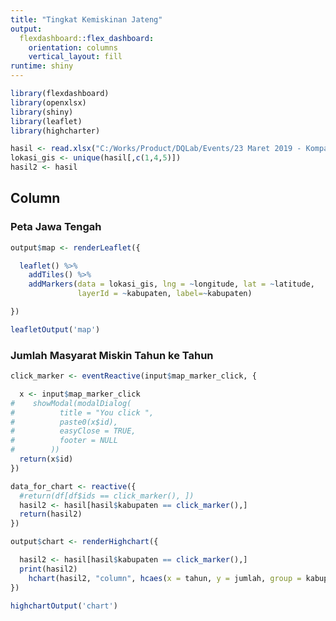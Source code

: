 ```yaml
---
title: "Tingkat Kemiskinan Jateng"
output: 
  flexdashboard::flex_dashboard:
    orientation: columns
    vertical_layout: fill
runtime: shiny
---
```


```r
library(flexdashboard)
library(openxlsx)
library(shiny)
library(leaflet)
library(highcharter)

hasil <- read.xlsx("C:/Works/Product/DQLab/Events/23 Maret 2019 - Kompas Litbang/scripts/data_kemiskinan_jateng.xlsx")
lokasi_gis <- unique(hasil[,c(1,4,5)])
hasil2 <- hasil
```

Column
-----------------------------------------------------------------------

### Peta Jawa Tengah

```r
output$map <- renderLeaflet({

  leaflet() %>%
    addTiles() %>%
    addMarkers(data = lokasi_gis, lng = ~longitude, lat = ~latitude, 
               layerId = ~kabupaten, label=~kabupaten)

})

leafletOutput('map')
```


### Jumlah Masyarat Miskin Tahun ke Tahun

```r
click_marker <- eventReactive(input$map_marker_click, {

  x <- input$map_marker_click
#    showModal(modalDialog(
#          title = "You click ",
#          paste0(x$id),
#          easyClose = TRUE,
#          footer = NULL
#        ))
  return(x$id)
})

data_for_chart <- reactive({
  #return(df[df$ids == click_marker(), ])
  hasil2 <- hasil[hasil$kabupaten == click_marker(),]
  return(hasil2)
})

output$chart <- renderHighchart({

  hasil2 <- hasil[hasil$kabupaten == click_marker(),]
  print(hasil2)
    hchart(hasil2, "column", hcaes(x = tahun, y = jumlah, group = kabupaten))
})

highchartOutput('chart')

```

 

